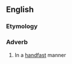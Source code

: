 ==English==

===Etymology===
{{suffix|en|handfast|ly}}

===Adverb===
{{en-adv}}

# {{lb|en|obsolete}} In a [[handfast]] manner
#: {{rfquotek|lang=en|Holinshed}}